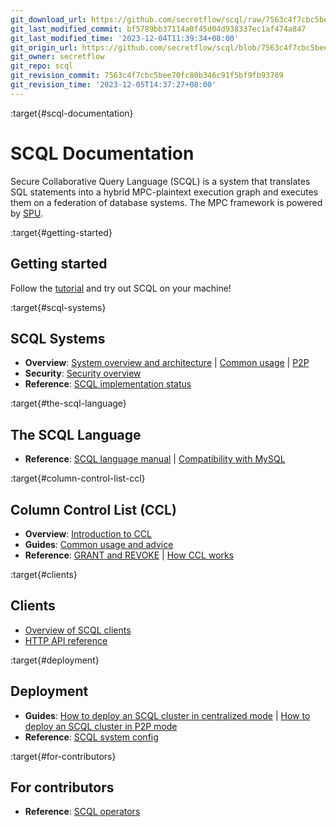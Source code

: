 ```yaml
---
git_download_url: https://github.com/secretflow/scql/raw/7563c4f7cbc5bee70fc80b346c91f5bf9fb93769/docs/index.rst
git_last_modified_commit: bf5789bb37114a0f45d04d938337ec1af474a847
git_last_modified_time: '2023-12-04T11:39:34+08:00'
git_origin_url: https://github.com/secretflow/scql/blob/7563c4f7cbc5bee70fc80b346c91f5bf9fb93769/docs/index.rst
git_owner: secretflow
git_repo: scql
git_revision_commit: 7563c4f7cbc5bee70fc80b346c91f5bf9fb93769
git_revision_time: '2023-12-05T14:37:27+08:00'
---
```


:target{#scql-documentation}

# SCQL Documentation

Secure Collaborative Query Language (SCQL) is a system that translates SQL statements into a hybrid MPC-plaintext execution graph and executes them on a federation of database systems. The MPC framework is powered by [SPU](https://github.com/secretflow/spu).

:target{#getting-started}

## Getting started

Follow the [tutorial](intro/p2p-tutorial.mdx) and try out SCQL on your machine!

:target{#scql-systems}

## SCQL Systems

- <strong>Overview</strong>:
  [System overview and architecture](topics/system/intro.mdx) |
  [Common usage](topics/system/usage.mdx) |
  [P2P](topics/system/intro-p2p.mdx)
- <strong>Security</strong>:
  [Security overview](topics/security/overview.mdx)
- <strong>Reference</strong>:
  [SCQL implementation status](reference/implementation-status.mdx)

:target{#the-scql-language}

## The SCQL Language

- <strong>Reference</strong>:
  [SCQL language manual](reference/lang/manual.mdx) |
  [Compatibility with MySQL](reference/lang/mysql-compatibility.mdx)

:target{#column-control-list-ccl}

## Column Control List (CCL)

- <strong>Overview</strong>:
  [Introduction to CCL](topics/ccl/intro.mdx)
- <strong>Guides</strong>:
  [Common usage and advice](topics/ccl/usage.mdx)
- <strong>Reference</strong>:
  [GRANT and REVOKE](reference/lang/manual.mdx#scql-grant-revoke) |
  [How CCL works](topics/ccl/intro.mdx#how-ccl-works)

:target{#clients}

## Clients

- [Overview of SCQL clients](topics/clients/overview.mdx)
- [HTTP API reference](reference/http-api.mdx)

:target{#deployment}

## Deployment

- <strong>Guides</strong>:
  [How to deploy an SCQL cluster in centralized mode](topics/deployment/how-to-deploy-centralized-cluster.mdx) |
  [How to deploy an SCQL cluster in P2P mode](topics/deployment/how-to-deploy-p2p-cluster.mdx)
- <strong>Reference</strong>:
  [SCQL system config](reference/engine-config.mdx)

:target{#for-contributors}

## For contributors

- <strong>Reference</strong>:
  [SCQL operators](reference/operators.mdx)

<TableOfContents />
